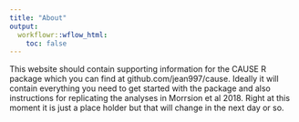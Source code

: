 ```yaml
---
title: "About"
output:
  workflowr::wflow_html:
    toc: false
---
```


This website should contain supporting information for the CAUSE R package which you can find at github.com/jean997/cause. Ideally it will contain everything you need to get started with the package and also instructions for replicating the analyses in Morrsion et al 2018. Right at this moment it is just a place holder but that will change in the next day or so. 
